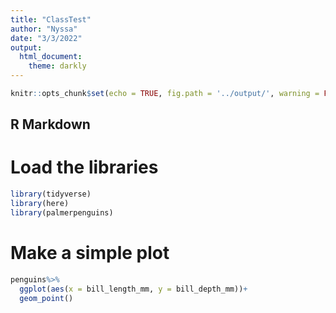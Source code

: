 ```yaml
---
title: "ClassTest"
author: "Nyssa"
date: "3/3/2022"
output: 
  html_document:
    theme: darkly
---
```


```r
knitr::opts_chunk$set(echo = TRUE, fig.path = '../output/', warning = FALSE, message = FALSE)
```

## R Markdown

# Load the libraries
```r
library(tidyverse)
library(here)
library(palmerpenguins)
```

# Make a simple plot

```r
penguins%>%
  ggplot(aes(x = bill_length_mm, y = bill_depth_mm))+
  geom_point()
```


